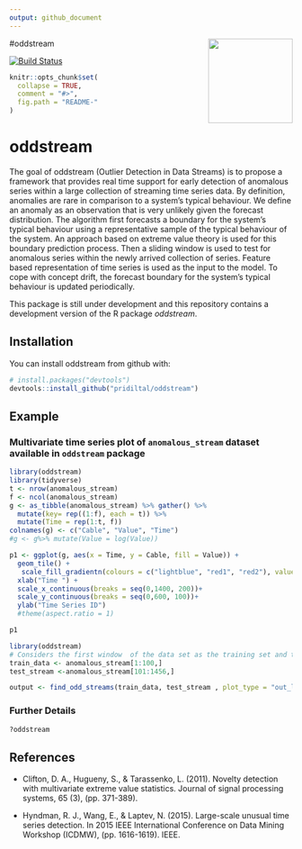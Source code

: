 ```yaml
---
output: github_document
---
```


#oddstream <img src="logo.png" align="right" height="150" />

[![Build Status](https://travis-ci.org/pridiltal/oddstream.svg?branch=master)](https://travis-ci.org/pridiltal/oddstream)

<!-- README.md is generated from README.Rmd. Please edit that file -->

```r
knitr::opts_chunk$set(
  collapse = TRUE,
  comment = "#>",
  fig.path = "README-"
)
```

# oddstream

The goal of oddstream (Outlier Detection in Data Streams) is to propose a framework that provides real time support for early detection of anomalous series within a large collection of streaming time series data. By definition, anomalies are rare in comparison to a system's typical behaviour. We define an anomaly as an observation that  is very unlikely given the forecast distribution. The algorithm first forecasts a boundary for the system's typical behaviour using a representative sample of the typical behaviour of the system. An  approach based on extreme value theory is used for this boundary prediction process. Then a sliding window is used to test for anomalous series within the newly arrived collection of series. Feature based representation of time series is used as the input to the model. To cope with concept drift, the forecast boundary for the system's typical behaviour is updated periodically.

This package is still under development and this repository contains a development version of the R package *oddstream*.

## Installation

You can install oddstream from github with:

```r
# install.packages("devtools")
devtools::install_github("pridiltal/oddstream")
```

## Example

### Multivariate time series plot of `anomalous_stream` dataset  available in `oddstream` package 

```r
library(oddstream)
library(tidyverse)
t <- nrow(anomalous_stream)
f <- ncol(anomalous_stream)
g <- as_tibble(anomalous_stream) %>% gather() %>%
  mutate(key= rep((1:f), each = t)) %>%
  mutate(Time = rep(1:t, f))
colnames(g) <- c("Cable", "Value", "Time")
#g <- g%>% mutate(Value = log(Value))

p1 <- ggplot(g, aes(x = Time, y = Cable, fill = Value)) + 
  geom_tile() +
   scale_fill_gradientn(colours = c("lightblue", "red1", "red2"), values = c(0,.1,max(anomalous_stream)))+
  xlab("Time ") + 
  scale_x_continuous(breaks = seq(0,1400, 200))+
  scale_y_continuous(breaks = seq(0,600, 100))+
  ylab("Time Series ID") 
  #theme(aspect.ratio = 1)

p1
```

```r
library(oddstream)
# Considers the first window  of the data set as the training set and the remaining as the test stream
train_data <- anomalous_stream[1:100,]
test_stream <-anomalous_stream[101:1456,]

output <- find_odd_streams(train_data, test_stream , plot_type = "out_location_plot", trials = 100)
```

### Further Details
```r
?oddstream
```

## References

- Clifton, D. A., Hugueny, S., & Tarassenko, L. (2011). Novelty detection with multivariate extreme value statistics. Journal of signal processing systems, 65 (3), (pp. 371-389).

- Hyndman, R. J., Wang, E., & Laptev, N. (2015). Large-scale unusual time series detection. In 2015 IEEE International Conference on Data Mining Workshop (ICDMW), (pp. 1616-1619). IEEE.
